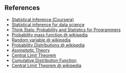 ## References

* [Statistical Inference (Coursera)](https://www.coursera.org/course/statinference)
* [Statistical inference for data science](https://leanpub.com/LittleInferenceBook/read)
* [Think Stats: Probability and Statistics for Programmers](http://www.greenteapress.com/thinkstats/)
* [Probability mass function @ wikipedia](https://en.wikipedia.org/wiki/Probability_mass_function)
* [Random variable @ wikipedia](https://en.wikipedia.org/wiki/Random_variable)
* [Probability Distributions @ wikipedia](https://en.wikipedia.org/wiki/Probability_distribution)
* [Asymptotic Theory](https://en.wikipedia.org/wiki/Asymptotic_theory_%28statistics%29)
* [Central Limit Theorem](https://en.wikipedia.org/wiki/Central_limit_theorem)
* [Cumulative Distribution Function](https://en.wikipedia.org/wiki/Cumulative_distribution_function)
* [Central Limit Theorem @ wikipedia](https://en.wikipedia.org/wiki/Central_limit_theorem)